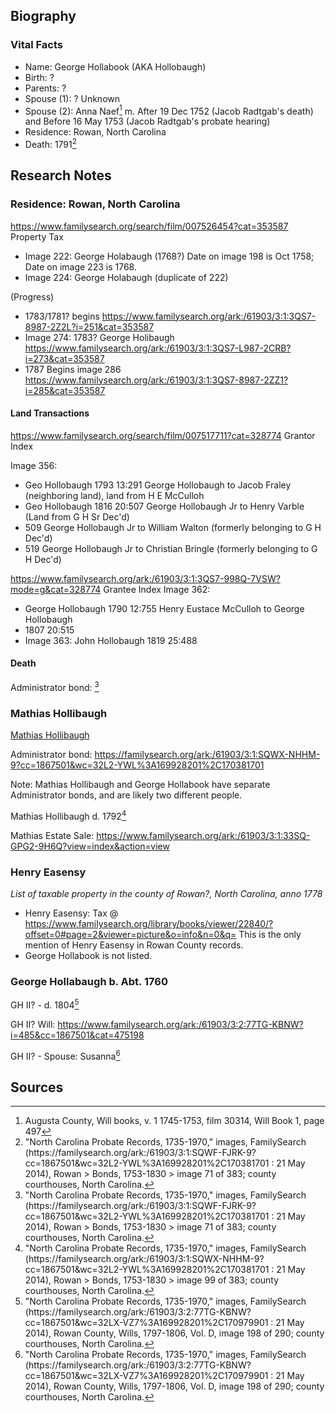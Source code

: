 == Biography ==

=== Vital Facts ===
* Name:  George Hollabook (AKA Hollobaugh)
* Birth:  ?
* Parents: ? 
* Spouse (1):  ? Unknown
* Spouse (2):  Anna Naef<ref>Augusta County, Will books, v. 1 1745-1753, film 30314, Will Book 1, page 497</ref> m. After 19 Dec 1752 (Jacob Radtgab's death) and Before 16 May 1753 (Jacob Radtgab's probate hearing)
* Residence: Rowan, North Carolina
* Death: 1791<ref>"North Carolina Probate Records, 1735-1970," images, FamilySearch (https://familysearch.org/ark:/61903/3:1:SQWF-FJRK-9?cc=1867501&wc=32L2-YWL%3A169928201%2C170381701 : 21 May 2014), Rowan > Bonds, 1753-1830 > image 71 of 383; county courthouses, North Carolina.</ref>

== Research Notes ==
=== Residence:  Rowan, North Carolina ===
https://www.familysearch.org/search/film/007526454?cat=353587 Property Tax
* Image 222:  George Holabaugh (1768?)  Date on image 198 is Oct 1758; Date on image 223 is 1768.
* Image 224:  George Holabaugh (duplicate of 222)

(Progress)
* 1783/1781? begins https://www.familysearch.org/ark:/61903/3:1:3QS7-8987-2Z2L?i=251&cat=353587
* Image 274: 1783? George Holibaugh https://www.familysearch.org/ark:/61903/3:1:3QS7-L987-2CRB?i=273&cat=353587
* 1787 Begins image 286 https://www.familysearch.org/ark:/61903/3:1:3QS7-8987-2ZZ1?i=285&cat=353587

==== Land Transactions ====
https://www.familysearch.org/search/film/007517711?cat=328774 Grantor Index

Image 356:  
* Geo Hollobaugh 1793 13:291 George Hollobaugh to Jacob Fraley (neighboring land), land from H E McCulloh
* Geo Hollobaugh 1816 20:507 George Hollobaugh Jr to Henry Varble (Land from G H Sr Dec'd)
* 509 George Hollobaugh Jr to William Walton (formerly belonging to G H Dec'd)
* 519 George Hollobaugh Jr to Christian Bringle (formerly belonging to G H Dec'd)

https://www.familysearch.org/ark:/61903/3:1:3QS7-998Q-7VSW?mode=g&cat=328774 Grantee Index
Image 362:  
* George Hollobaugh 1790 12:755  Henry Eustace McCulloh to George Hollobaugh
* 1807 20:515 
* Image 363:  John Hollobaugh   1819 25:488

==== Death ====

Administrator bond: <ref>"North Carolina Probate Records, 1735-1970," images, FamilySearch (https://familysearch.org/ark:/61903/3:1:SQWF-FJRK-9?cc=1867501&wc=32L2-YWL%3A169928201%2C170381701 : 21 May 2014), Rowan > Bonds, 1753-1830 > image 71 of 383; county courthouses, North Carolina.</ref>

=== Mathias Hollibaugh ===
<u>Mathias Hollibaugh</u>

Administrator bond: https://familysearch.org/ark:/61903/3:1:SQWX-NHHM-9?cc=1867501&wc=32L2-YWL%3A169928201%2C170381701 

Note:  Mathias Hollibaugh and George Hollabook have separate Administrator bonds, and are likely two different people.

Mathias Hollibaugh d. 1792<ref>"North Carolina Probate Records, 1735-1970," images, FamilySearch (https://familysearch.org/ark:/61903/3:1:SQWX-NHHM-9?cc=1867501&wc=32L2-YWL%3A169928201%2C170381701 : 21 May 2014), Rowan > Bonds, 1753-1830 > image 99 of 383; county courthouses, North Carolina.</ref>

Mathias Estate Sale:  https://www.familysearch.org/ark:/61903/3:1:33SQ-GPG2-9H6Q?view=index&action=view

=== Henry Easensy ===
''List of taxable property in the county of Rowan?, North Carolina, anno 1778''
* Henry Easensy:  Tax @ https://www.familysearch.org/library/books/viewer/22840/?offset=0#page=2&viewer=picture&o=info&n=0&q=  This is the only mention of Henry Easensy in Rowan County records.
* George Hollabook is not listed.

=== George Hollabaugh b. Abt. 1760 ===
GH II? - d. 1804<ref>"North Carolina Probate Records, 1735-1970," images, FamilySearch (https://familysearch.org/ark:/61903/3:2:77TG-KBNW?cc=1867501&wc=32LX-VZ7%3A169928201%2C170979901 : 21 May 2014), Rowan County, Wills, 1797-1806, Vol. D, image 198 of 290; county courthouses, North Carolina.</ref>

GH II?  Will: https://www.familysearch.org/ark:/61903/3:2:77TG-KBNW?i=485&cc=1867501&cat=475198

GH II? - Spouse:  Susanna<ref>"North Carolina Probate Records, 1735-1970," images, FamilySearch (https://familysearch.org/ark:/61903/3:2:77TG-KBNW?cc=1867501&wc=32LX-VZ7%3A169928201%2C170979901 : 21 May 2014), Rowan County, Wills, 1797-1806, Vol. D, image 198 of 290; county courthouses, North Carolina.</ref>
== Sources ==
<references />